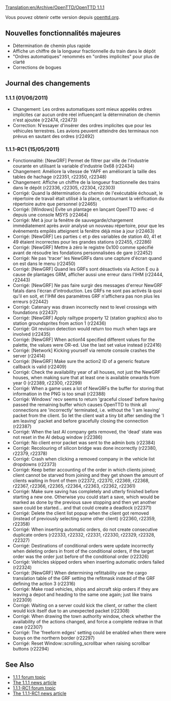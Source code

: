 [[Translation:en/Archive/OpenTTD/OpenTTD 1.1.1]]
{{fr/Traduction|en/Archive/OpenTTD/OpenTTD 1.1.1|40}}


{{fr/Archive/OpenTTD/Livraison|prec=fr/Archive/OpenTTD/OpenTTD 1.1.0|suiv=fr/Roadmap 1.2|date=01/06/2011}}

Vous pouvez obtenir cette version depuis [http://www.openttd.org/download-stable openttd.org].

==Nouvelles fonctionnalités majeures==

* Détermination de chemin plus rapide
* Affiche un chiffre de la longueur fractionnelle du train dans le dépôt
* "Ordres automatiques" renommés en "ordres implicites" pour plus de clarté
* Corrections de bogues

==Journal des changements==

===1.1.1 (01/06/2011)===

* Changement: Les ordres automatiques sont mieux appelés ordres implicites car aucun ordre réel influençant la détermination de chemin n'est ajoutée (r22474, r22473)
* Correction: N'essayer d'insérer des ordres implicites que pour les véhicules terrestres. Les avions peuvent atteindre des terminaux non prévus en sautant des ordres {{en/Flyspray|4624}} (r22492)

===1.1.1-RC1 (15/05/2011)===

* Fonctionnalité: [NewGRF] Permet de filtrer par ville de l'industrie courante en utilisant la variable d'industrie 0x68 {{en/Flyspray|4591}} (r22434)
* Changement: Améliore la vitesse de YAPF en améliorant la taille des tables de hachage (r22351, r22350, r22348)
* Changement: Affiche un chiffre de la longueur fractionnelle des trains dans le dépôt (r22336, r22305, r22304, r22303)
* Corrigé: Quand la détermination du chemin de l'exécutable échouait, le répertoire de travail était utilisé à la place, contournant la vérification du répertoire autre que personnel {{en/Flyspray|4613}} (r22465)
* Corrigé: [Windows] Évite un plantage en lançant OpenTTD avec -d depuis une console MSYS {{en/Flyspray|4587}} (r22464)
* Corrigé: Met à jour la fenêtre de sauvegarde/chargement immédiatement après avoir analysé un nouveau répertoire, pour que les événements empilés atteignent la fenêtre déjà mise à jour {{en/Flyspray|4615}} (r22463)
* Corrigé: [NewGRF] Les parties c et p des variables de station 40, 41 et 49 étaient incorrectes pour les grandes stations (r22455, r22286)
* Corrigé: [NewGRF] Mettre à zéro le registre 0x100 comme spécifié avant de résoudre les fondations personnalisées de gare (r22452)
* Corrigé: Ne pas 'tracer' les NewGRFs dans une capture d'écran quand on est dans le menu {{en/Flyspray|4610}} (r22450)
* Corrigé: [NewGRF] Quand les GRFs sont désactivés via Action E ou à cause de plantages GRM, afficher aussi une erreur dans l'IHM (r22444, r22443)
* Corrigé: [NewGRF] Ne pas faire surgir des messages d'erreur NewGRF fatals dans l'écran d'introduction. Les GRFs ne sont pas activés là quoi qu'il en soit, et l'IHM des paramètres GRF n'affichera pas non plus les erreurs (r22442)
* Corrigé: Catenary was drawn incorrectly next to level crossings with foundations (r22437)
* Corrigé: [NewGRF] Apply railtype property 12 (station graphics) also to station groundsprites from action 1 (r22436)
* Corrigé: Git revision detection would return too much when tags are involved (r22435)
* Corrigé: [NewGRF] When action14 specified different values for the palette, the values were OR-ed. Use the last set value instead (r22416)
* Corrigé: [Network] Kicking yourself via remote console crashes the server {{en/Flyspray|4606}} (r22414)
* Corrigé: [NewGRF] Make sure the action2 ID of a generic feature callback is valid (r22409)
* Corrigé: Check the availability year of all houses, not just the NewGRF houses, when making sure that at least one is available onwards from year 0 {{en/Flyspray|4581}} (r22389, r22300, r22299)
* Corrigé: When a game uses a lot of NewGRFs the buffer for storing that information in the PNG is too small (r22388)
* Corrigé: Windows' recv seems to return 'graceful closed' before having passed the remaining buffer which causes OpenTTD to think all connections are 'incorrectly' terminated, i.e. without the 'I am leaving' packet from the client. So let the client wait a tiny bit after sending the 'I am leaving' packet and before gracefully closing the connection {{en/Flyspray|4601}} (r22387)
* Corrigé: When the last AI company gets removed, the 'dead' state was not reset in the AI debug window {{en/Flyspray|4602}} (r22386)
* Corrigé: No client error packet was sent to the admin bots {{en/Flyspray|4585}} (r22384)
* Corrigé: Recolouring of silicon bridge was done incorrectly (r22380, r22379, r22378)
* Corrigé: Crash when clicking a removed company in the vehicle list dropdowns {{en/Flyspray|4592}} (r22373)
* Corrigé: Keep better accounting of the order in which clients joined; client cannot be starved from joining and they get shown the amount of clients waiting in front of them (r22372, r22370, r22369, r22368, r22367, r22366, r22365, r22364, r22363, r22362, r22361)
* Corrigé: Make sure saving has completely and utterly finished before starting a new one. Otherwise you could start a save, which would be marked as done by the previous save stopping and then yet another save could be started... and that could create a deadlock {{en/Flyspray|4596}} (r22371)
* Corrigé: Delete the client list popup when the client got removed (instead of previously selecting some other client) (r22360, r22359, r22358)
* Corrigé: When inserting automatic orders, do not create consecutive duplicate orders (r22333, r22332, r22331, r22330, r22329, r22328, r22327)
* Corrigé: Destinations of conditional orders were update incorrectly when deleting orders in front of the conditional orders, if the target order was the order just before of the conditional order (r22326)
* Corrigé: Vehicles skipped orders when inserting automatic orders failed (r22324)
* Corrigé: [NewGRF] When determining refittability use the cargo translation table of the GRF setting the refitmask instead of the GRF defining the action 3 (r22316)
* Corrigé: Make road vehicles, ships and aircraft skip orders if they are leaving a depot and heading to the same one again; just like trains (r22309)
* Corrigé: Waiting on a server could kick the client, or rather the client would kick itself due to an unexpected packet {{en/Flyspray|4574}} (r22308)
* Corrigé: When drawing the town authority window, check whether the availability of the actions changed, and force a complete redraw in that case (r22307)
* Corrigé: The 'freeform edges' setting could be enabled when there were buoys on the northern border {{en/Flyspray|4580}} (r22297)
* Corrigé: Reset Window::scrolling_scrollbar when raising scrollbar buttons {{en/Flyspray|4571}} (r22294)

==See Also==

*[http://www.tt-forums.net/viewtopic.php?f=29&t=54903 1.1.1 forum topic]
*[http://www.openttd.org/en/news/149 The 1.1.1 news article]
*[http://www.tt-forums.net/viewtopic.php?f=29&t=54534 1.1.1-RC1 forum topic]
*[http://www.openttd.org/en/news/148 The 1.1.1-RC1 news article]
